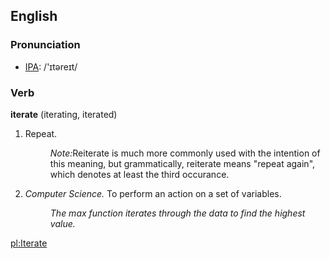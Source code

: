 ==English==
===Pronunciation===
*[[IPA]]: /'ɪtəreɪt/
===Verb===
'''iterate''' (iterating, iterated)
# Repeat.
#:''Note: ''Reiterate is much more commonly used with the intention of this meaning, but grammatically, reiterate means "repeat again", which denotes at least the third occurance.
# ''Computer Science.'' To perform an action on a set of variables.
#:''The max function iterates through the data to find the highest value.''

[[pl:Iterate]]